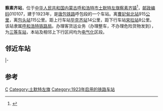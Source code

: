 {{noteTA
|1=zh-cn:始发车次; zh-hk:列車班次;
|2=zh-cn:车次; zh-hk:班次;
}}
{{Infobox China railway station
|车站名称 = 察素齐站
|图片 = 
|图片介绍 = 
|其他名称 = 
|英文名称 = Chasuqi Railway Station
|车站代码 = 12605<ref>{{cite book|title=中华人民共和国铁路车站代码（GB/T 10302-2010）|publisher=中国标准出版社|year=2010|isbn=155066140495|ignore-isbn-error=true|pages=5}}</ref>
|电报码 = CSC
|拼音码 = CSQ
|车站位置 = [[内蒙古自治区|内蒙古]][[呼和浩特市|呼和浩特市]][[土默特左旗|土默特左旗]][[察素齐镇|察素齐镇]]
|坐标 = {{coord|40|42|12.20|N|111|7|8.08|E|display=inline,title}}
|归属 = [[呼和浩特铁路局|呼和浩特铁路局]][[鄂尔多斯车务段|鄂尔多斯车务段]]
|车站等级 = [[三等站_(中铁)|三等站]]
|线路 = [[唐包铁路|唐包铁路]]<br>[[京包客运专线|京包客运专线]]
}}
'''察素齐站'''，位于[[中华人民共和国|中华人民共和国]][[内蒙古自治区|内蒙古]][[呼和浩特市|呼和浩特市]][[土默特左旗|土默特左旗]][[察素齐镇|察素齐镇]]<ref>{{Cite web |url=http://ww.agri.com.cn/railway/1470.htm |title=金农网 察素齐站 |access-date=2009-10-18 |archive-date=2014-05-17 |archive-url=https://web.archive.org/web/20140517214432/http://ww.agri.com.cn/railway/1470.htm |dead-url=yes }}</ref>，[[邮政编码|邮政编码]]010107，建于1923年，是[[唐包铁路|唐包铁路]]呼包段的一个车站。离[[曹妃甸北站|曹妃甸北站]]915[[公里|公里]]，离[[包头站|包头站]]115公里。距上行车站[[毕克齐站|毕克齐站]]14公里，距下行车站[[宋拉站|宋拉站]]8公里。该站隶属[[呼和浩特铁路局|呼和浩特铁路局]]。办理客货运业务（办理整车，不办理危险货物发到），为[[三等站_(中铁)|三等车站]]，本站及相邻上下行区间均为[[电气化|电气化]]区段。

== 邻近车站 ==
{{start rail box|[[File:China_Railways.svg|16px]] [[中国铁路|中国铁路]]}}
{{s-inop|[[毕克齐站|毕克齐站]]|{{站|曹妃甸北}}方向}}
{{s-line|[[唐包铁路|唐包铁路]]<br />← 14km 察素齐站 17km →}}
{{s-inop|[[陶思浩站|陶思浩站]]|{{站|包头}}方向}}
|-
{{s-inop|[[台阁牧站|台阁牧站]]|{{站|北京北}}方向}}
{{s-line|[[京包客运专线|京包客运专线]]<br />← 31km 察素齐站 31km →}}
{{s-inop|[[三卜素站|三卜素站]]|{{站|包头西}}方向}}
{{end box}}

==参考==
{{reflist}}

{{唐包铁路}}
{{京包客运专线}}
{{铁路车站小作品}}
{{内蒙古小作品}}

[[Category:呼和浩特市铁路车站|C]]
[[Category:土默特左旗|Category:土默特左旗]]
[[Category:1923年启用的铁路车站|Category:1923年启用的铁路车站]]